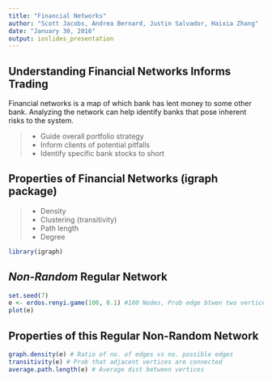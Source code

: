 ```yaml
---
title: "Financial Networks"
author: "Scott Jacobs, Andrea Bernard, Justin Salvador, Haixia Zhang"
date: "January 30, 2016"
output: ioslides_presentation
---
```


## Understanding Financial Networks Informs Trading

Financial networks is a map of which bank has lent money to some other bank. Analyzing the network can help identify banks that pose inherent risks to the system.

> - Guide overall portfolio strategy
> - Inform clients of potential pitfalls
> - Identify specific bank stocks to short

## Properties of Financial Networks (igraph package)

> - Density 
> - Clustering (transitivity)
> - Path length 
> - Degree 
```r
library(igraph)
```

## *Non-Random* **Regular** Network


```r
set.seed(7) 
e <- erdos.renyi.game(100, 0.1) #100 Nodes, Prob edge btwen two vertices = .10
plot(e)
```

## Properties of this Regular Non-Random Network

```r
graph.density(e) # Ratio of no. of edges vs no. possible edges
transitivity(e) # Prob that adjacent vertices are connected
average.path.length(e) # Average dist between vertices
```
